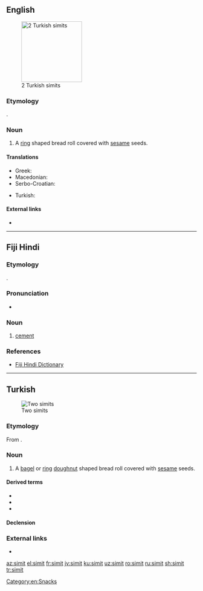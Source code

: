 {{also|simít}}
==English==
[[Image:Simit-2x.JPG|thumb|160px|2 Turkish simits]]

===Etymology===
{{bor|en|tr|simit}}.

===Noun===
{{en-noun}}

# A [[ring]] shaped bread roll covered with [[sesame]] seeds.

====Translations====
{{trans-top|bagel}}
* Greek: {{t+|el|κουλούρι}}
* Macedonian: {{t|mk|ѓеврек}}
* Serbo-Croatian: {{t|sh|ђеврек|m|tr=đevrek}}
{{trans-mid}}
* Turkish: {{t+|tr|simit}}
{{trans-bottom}}

====External links====
* {{pedialite|Simit}}

[[Category:en:Snacks]]

----

==Fiji Hindi==

===Etymology===
{{borrowing|hif|en|cement}}.

===Pronunciation===
* {{IPA|/sɪmɪt/|lang=hif}}

===Noun===
{{head|hif|noun}}

# [[cement]]

===References===
* [http://web.archive.org/20080308065956/www.geocities.com/fijihindi/FijiHindiEnglishDict.htm#s Fiji Hindi Dictionary]

----

==Turkish==
[[Image:Simit-2x.JPG|thumb|Two simits]]

===Etymology===
From {{der|tr|ar|سميد|tr=samīd|t=white bread or fine flour}}.

===Noun===
{{tr-noun|simidi|ler}}

# A [[bagel]] or [[ring]] [[doughnut]] shaped bread roll covered with [[sesame]] seeds.

====Derived terms====
* {{l|tr|kandil simidi}}
* {{l|tr|simitçi}}
* {{l|tr|simitçilik}}

====Declension====
{{tr-noun-c|e|t|pred=-|poss=+|stem=simid}}

===External links===
* {{pedia}}

[[az:simit]]
[[el:simit]]
[[fr:simit]]
[[jv:simit]]
[[ku:simit]]
[[uz:simit]]
[[ro:simit]]
[[ru:simit]]
[[sh:simit]]
[[tr:simit]]